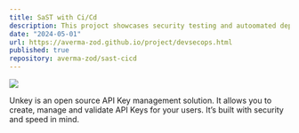 ```yaml
---
title: SaST with Ci/Cd
description: This projoct showcases security testing and autoomated deployement of a netflix-like Web Application.
date: "2024-05-01"
url: https://averma-zod.github.io/project/devsecops.html
published: true
repository: averma-zod/sast-cicd
---
```



[![](https://raw.githubusercontent.com/averma-zod/my-port/main/content/projects/presentation.png)](https://averma-zod.github.io/project/devsecops.html)

Unkey is an open source API Key management solution. It allows you to create, manage and validate API Keys for your users. It’s built with security and speed in mind.
